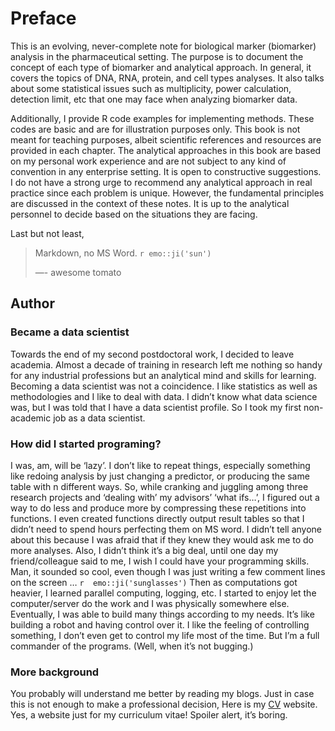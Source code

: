 # Preface {-}

This is an evolving, never-complete note for biological marker (biomarker) analysis in the
pharmaceutical setting. The purpose is to document the concept of each type of
biomarker and analytical approach. In general, it covers the topics of DNA, RNA, protein, and cell types analyses. It also talks about some statistical issues such as multiplicity, power calculation, detection limit, etc that one may face when analyzing biomarker data.

Additionally, I provide R code examples for implementing methods. These codes are basic and
are for illustration purposes only. This book is not meant for teaching purposes, albeit scientific
references and resources are provided in each chapter. The analytical approaches in this book are based on my personal work experience and are not subject to any kind of convention in any enterprise setting. It is open to constructive suggestions. I do not have a strong urge to recommend any analytical approach in real practice since each problem is unique. However, the fundamental principles are discussed in the context of these notes. It is up to the analytical personnel to decide based on the situations they are facing.



Last but not least,

> Markdown, no MS Word. `r emo::ji('sun')`
>
> ---- awesome tomato

## Author {-}

### Became a data scientist {-}

Towards the end of my second postdoctoral work, I decided to leave academia. Almost a decade of training in research left me nothing so handy for any industrial professions but an analytical mind and skills for learning.  Becoming a data scientist was not a coincidence. I like statistics as well as methodologies and I like to deal with data. I didn't know what data science was, but I was told that I have a data scientist profile. So I took my first non-academic job as a data scientist. 


### How did I started programing? {-}

I was, am, will be 'lazy'. I don't like to repeat things, especially something like redoing analysis by just changing a predictor, or producing the same table with n different ways. So, while cranking and juggling among three research projects and 'dealing with' my advisors' 'what ifs...', I figured out a way to do less and produce more by compressing these repetitions into functions. I even created functions directly output result tables so that I didn't need to spend hours perfecting them on MS word.  I didn't tell anyone about this because I was afraid that if they knew they would ask me to do more analyses. Also, I didn't think it's a big deal, until one day my friend/colleague said to me, I wish I could have your programming skills. Man, it sounded so cool, even though I was just writing a few comment lines on the screen ... `r  emo::ji('sunglasses')  ` Then as computations got heavier, I learned parallel computing, logging, etc. I started to enjoy let the computer/server do the work and I was physically somewhere else. Eventually, I was able to build many things according to my needs. It's like building a robot and having control over it. I like the feeling of controlling something, I don't even get to control my life most of the time. But I'm a full commander of the programs. (Well, when it's not bugging.)

### More background {-}

You probably will understand me better by reading my blogs. Just in case this is not enough to make a professional decision, Here is my [CV](https://awesometomato.shinyapps.io/web_cv/) website. Yes, a website just for my curriculum vitae! Spoiler alert, it's boring.

